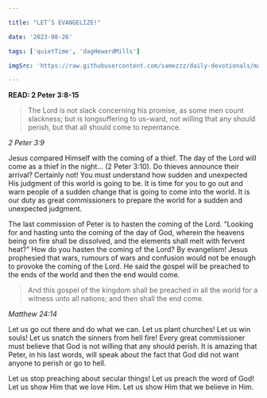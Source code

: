 ```yaml
---

title: "LET’S EVANGELIZE!"

date: '2023-08-26'

tags: ['quietTime', 'dagHewardMills']

imgSrc: 'https://raw.githubusercontent.com/samezzz/daily-devotionals/main/images/evangelist-dag.jpg'

---
```


**READ: 2 Peter 3:8-15**

>The Lord is not slack concerning his promise, as some men count slackness; but is longsuffering to us-ward, not willing that any should perish, but that all should come to repentance.

*2 Peter 3:9*

Jesus compared Himself with the coming of a thief. The day of the Lord will come as a thief in the night... (2 Peter 3:10). Do thieves announce their arrival? Certainly not! You must understand how sudden and unexpected His judgment of this world is going to be. It is time for you to go out and warn people of a sudden change that is going to come into the world. It is our duty as great commissioners to prepare the world for a sudden and unexpected judgment.

The last commission of Peter is to hasten the coming of the Lord. “Looking for and hasting unto the coming of the day of God, wherein the heavens being on fire shall be dissolved, and the elements shall melt with fervent heat?” How do you hasten the coming of the Lord? By evangelism! Jesus prophesied that wars, rumours of wars and confusion would not be enough to provoke the coming of the Lord. He said the gospel will be preached to the ends of the world and then the end would come.

>And this gospel of the kingdom shall be preached in all the world for a witness unto all nations; and then shall the end come.

*Matthew 24:14*

Let us go out there and do what we can. Let us plant churches! Let us win souls! Let us snatch the sinners from hell fire! Every great commissioner must believe that God is not willing that any should perish. It is amazing that Peter, in his last words, will speak about the fact that God did not want anyone to perish or go to hell.

Let us stop preaching about secular things! Let us preach the word of God! Let us show Him that we love Him. Let us show Him that we believe in Him.
